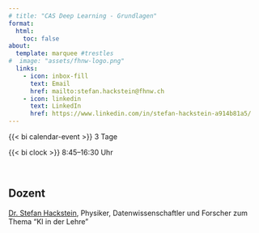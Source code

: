 ```yaml
---
# title: "CAS Deep Learning - Grundlagen"
format:
  html:
    toc: false
about:
  template: marquee #trestles
#  image: "assets/fhnw-logo.png"
  links:
    - icon: inbox-fill
      text: Email
      href: mailto:stefan.hackstein@fhnw.ch    
    - icon: linkedin
      text: LinkedIn
      href: https://www.linkedin.com/in/stefan-hackstein-a914b81a5/
---
```



{{< bi calendar-event >}} 3 Tage

{{< bi clock >}} 8:45–16:30 Uhr

<br>

## Dozent


[Dr. Stefan Hackstein](mailto:stefan.hackstein@fhnw.ch), Physiker, Datenwissenschaftler und Forscher zum Thema "KI in der Lehre"






